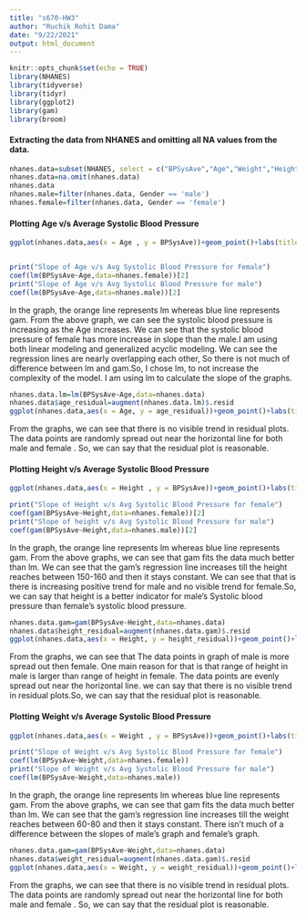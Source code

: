 ---
title: "s670-HW3"
author: "Ruchik Rohit Dama"
date: "9/22/2021"
output: html_document
---




```{r setup, include=FALSE}
knitr::opts_chunk$set(echo = TRUE)
library(NHANES)
library(tidyverse)
library(tidyr)
library(ggplot2)
library(gam)
library(broom)
```


#### Extracting the data from NHANES and omitting all NA values from the data.

```{r}
nhanes.data=subset(NHANES, select = c("BPSysAve","Age","Weight","Height","Gender"))
nhanes.data=na.omit(nhanes.data)
nhanes.data
nhanes.male=filter(nhanes.data, Gender == 'male')
nhanes.female=filter(nhanes.data, Gender == 'female')

```

#### Plotting Age v/s Average Systolic Blood Pressure

```{r}

ggplot(nhanes.data,aes(x = Age , y = BPSysAve))+geom_point()+labs(title = "Relation Between Age and Average Systolic Blood Pressure",x="Age",y="Average Systolic Blood Pressure")+ stat_smooth(method='gam', se = FALSE)+ stat_smooth(method='lm', se = FALSE,color='orange')+facet_grid(Gender~.)



```
```{r}
print("Slope of Age v/s Avg Systolic Blood Pressure for Female")
coef(lm(BPSysAve~Age,data=nhanes.female))[2]
print("Slope of Age v/s Avg Systolic Blood Pressure for male")
coef(lm(BPSysAve~Age,data=nhanes.male))[2]
```
 In the graph, the orange line represents lm whereas blue line represents gam.
 From the above graph,  we can see the systolic blood pressure is increasing as the Age increases. We can see that the systolic blood pressure of female has more increase in slope than the male.I am using both linear modeling and generalized acyclic modeling. We can see the regression lines are nearly overlapping each other, So there is not much of difference between lm and gam.So, I chose lm, to not increase the complexity of the model. I am using lm to calculate the slope of the graphs. 


```{r}
nhanes.data.lm=lm(BPSysAve~Age,data=nhanes.data)
nhanes.data$age_residual=augment(nhanes.data.lm)$.resid
ggplot(nhanes.data,aes(x = Age, y = age_residual))+geom_point()+labs(title = "Residual Plot for Age",x="Age",y="Residual")+facet_grid(Gender~.)+geom_abline(slope=0)
```
From the graphs, we can see that there is no visible trend in residual plots. The data points are randomly spread out near the horizontal line for both male and female . So, we can say that the residual plot is reasonable.



#### Plotting Height v/s Average Systolic Blood Pressure

```{r}
ggplot(nhanes.data,aes(x = Height , y = BPSysAve))+geom_point()+labs(title = "Relation Between Height and Average Systolic Blood Pressure",x=" Height",y="Average Systolic Blood Pressure")+ stat_smooth(method='gam', se = FALSE) + stat_smooth(method='lm', se = FALSE,color='orange')+facet_grid(Gender~.)

```

```{r}
print("Slope of Height v/s Avg Systolic Blood Pressure for female")
coef(gam(BPSysAve~Height,data=nhanes.female))[2]
print("Slope of height v/s Avg Systolic Blood Pressure for male")
coef(gam(BPSysAve~Height,data=nhanes.male))[2]
```
In the graph, the orange line represents lm whereas blue line represents gam.
From the above graphs,  we can see that gam fits the data much better than lm. We can see that the gam's regression line increases till the height reaches between 150-160 and then it stays constant. We can see that  that is there is increasing positive trend for male and no visible trend for female.So, we can say that height is a better indicator for male's Systolic blood pressure than female's systolic blood pressure.



```{r}
nhanes.data.gam=gam(BPSysAve~Height,data=nhanes.data)
nhanes.data$height_residual=augment(nhanes.data.gam)$.resid
ggplot(nhanes.data,aes(x = Height, y = height_residual))+geom_point()+labs(title = "Residual Plot for Height",x=" Height",y="Residual")+facet_grid(Gender~.)+geom_abline(slope=0)
```
From the graphs, we can see that The data points in graph of male is more spread out then female. One main reason for that is that range of height in male is larger than range of height in female. The data points are evenly spread out near the horizontal line. we can say that there is no visible trend in residual plots.So, we can say that the residual plot is reasonable.


#### Plotting Weight v/s Average Systolic Blood Pressure

```{r}
ggplot(nhanes.data,aes(x = Weight , y = BPSysAve))+geom_point()+labs(title = "Relation Between Weight and Average Systolic Blood Pressure",x=" Weight",y="Average Systolic Blood Pressure")+ stat_smooth(method='gam', se = FALSE)+ stat_smooth(method='lm', se = FALSE,color='orange')+facet_grid(Gender~.)

```


```{r}
print("Slope of Weight v/s Avg Systolic Blood Pressure for female")
coef(lm(BPSysAve~Weight,data=nhanes.female))
print("Slope of Weight v/s Avg Systolic Blood Pressure for male")
coef(lm(BPSysAve~Weight,data=nhanes.male))
```

In the graph, the orange line represents lm whereas blue line represents gam.
From the above graphs,  we can see that gam fits the data much better than lm. We can see that the gam's regression line increases till the weight reaches between 60-80 and then it stays constant. There isn't much of a difference between the slopes of male's graph and female's graph.

```{r}
nhanes.data.gam=gam(BPSysAve~Weight,data=nhanes.data)
nhanes.data$weight_residual=augment(nhanes.data.gam)$.resid
ggplot(nhanes.data,aes(x = Weight, y = weight_residual))+geom_point()+labs(title = "Residual Plot for weight",x=" Weight",y="Average Systolic Blood Pressure")+facet_grid(Gender~.)+geom_abline(slope=0)
```

From the graphs, we can see that there is no visible trend in residual plots. The data points are randomly spread out near the horizontal line for both male and female . So, we can say that the residual plot is reasonable.






